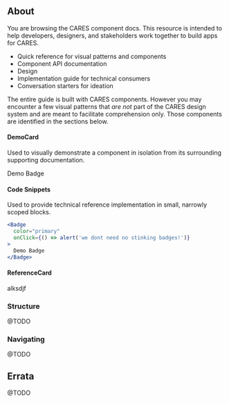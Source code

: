 
## About

You are browsing the CARES component docs. This resource is intended to help developers, designers, and stakeholders work together to build apps for CARES.

- Quick reference for visual patterns and components
- Component API documentation
- Design
- Implementation guide for technical consumers
- Conversation starters for ideation

The entire guide is built with CARES components. However you may encounter a few visual patterns that _are not_ part of the CARES design system and are meant to facilitate comprehension only. Those components are identified in the sections below.

#### DemoCard

Used to visually demonstrate a component in isolation from its surrounding supporting documentation.

<DemoCard>
  <Badge color="primary">Demo Badge</Badge>
</DemoCard>

#### Code Snippets

Used to provide technical reference implementation in small, narrowly scoped blocks.

```jsx
<Badge
  color="primary"
  onClick={() => alert('we dont need no stinking badges!')}
>
  Demo Badge
</Badge>
```

#### ReferenceCard

<ReferenceCard>alksdjf</ReferenceCard>

### Structure

@TODO

### Navigating

@TODO

## Errata

@TODO
